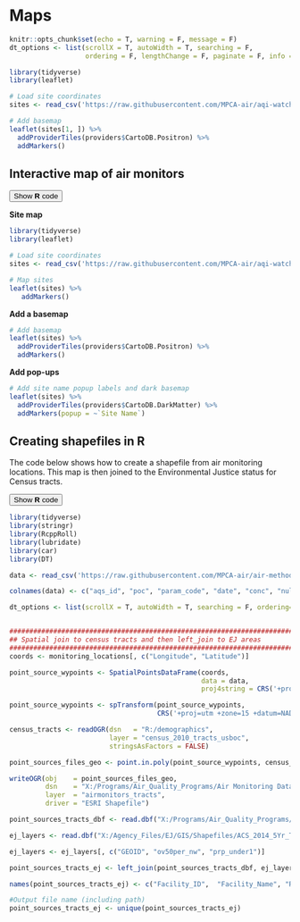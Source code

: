# Maps

```r
knitr::opts_chunk$set(echo = T, warning = F, message = F)
dt_options <- list(scrollX = T, autoWidth = T, searching = F, 
                   ordering = F, lengthChange = F, paginate = F, info = F)
```



```r
library(tidyverse)
library(leaflet)

# Load site coordinates
sites <- read_csv('https://raw.githubusercontent.com/MPCA-air/aqi-watch/master/data-raw/locations.csv')

# Add basemap
leaflet(sites[1, ]) %>%
  addProviderTiles(providers$CartoDB.Positron) %>%
  addMarkers()
```


## Interactive map of air monitors {-}

<div class = "toggle"><button class = "btn_code">Show __R__ code</button>

**Site map**
```r
library(tidyverse)
library(leaflet)

# Load site coordinates
sites <- read_csv('https://raw.githubusercontent.com/MPCA-air/aqi-watch/master/data-raw/locations.csv')

# Map sites
leaflet(sites) %>%
   addMarkers()
```


**Add a basemap**
```r
# Add basemap
leaflet(sites) %>%
  addProviderTiles(providers$CartoDB.Positron) %>%
  addMarkers()
```

**Add pop-ups**
```r
# Add site name popup labels and dark basemap
leaflet(sites) %>%
  addProviderTiles(providers$CartoDB.DarkMatter) %>%
  addMarkers(popup = ~`Site Name`)
```

</div>


## Creating shapefiles in R {-}

The code below shows how to create a shapefile from air monitoring locations. This map is then joined to the Environmental Justice status for Census tracts.


<div class = "toggle"><button class = "btn_code">Show __R__ code</button>

```r
library(tidyverse)
library(stringr)
library(RcppRoll)
library(lubridate)
library(car)
library(DT)

data <- read_csv('https://raw.githubusercontent.com/MPCA-air/air-methods/master/airtoxics_data_2009_2013.csv')

colnames(data) <- c("aqs_id", "poc", "param_code", "date", "conc", "null_code", "md_limit", "pollutant", "year", "cas")

dt_options <- list(scrollX = T, autoWidth = T, searching = F, ordering=F, lengthChange = F, paginate=F, info=F)


########################################################################
## Spatial join to census tracts and then left_join to EJ areas        #
########################################################################
coords <- monitoring_locations[, c("Longitude", "Latitude")]

point_source_wypoints <- SpatialPointsDataFrame(coords, 
                                                data = data, 
                                                proj4string = CRS('+proj=longlat +ellps=WGS84'))

point_source_wypoints <- spTransform(point_source_wypoints, 
                                     CRS('+proj=utm +zone=15 +datum=NAD83 +units=m +no_defs +ellps=GRS80 +towgs84=0,0,0'))

census_tracts <- readOGR(dsn   = "R:/demographics", 
                         layer = "census_2010_tracts_usboc", 
                         stringsAsFactors = FALSE)

point_sources_files_geo <- point.in.poly(point_source_wypoints, census_tracts)

writeOGR(obj    = point_sources_files_geo, 
         dsn    = "X:/Programs/Air_Quality_Programs/Air Monitoring Data and Risks/0 Methods and documentation/3. Analysis methods/Web book/air-methods", 
         layer  = "airmonitors_tracts", 
         driver = "ESRI Shapefile")

point_sources_tracts_dbf <- read.dbf("X:/Programs/Air_Quality_Programs/Air Monitoring Data and Risks/0 Methods and documentation/3. Analysis methods/Web book/air-methods/airmonitors_tracts.dbf", as.is = TRUE)

ej_layers <- read.dbf("X:/Agency_Files/EJ/GIS/Shapefiles/ACS_2014_5Yr_Tract_MNPovPPC.dbf", as.is = TRUE)

ej_layers <- ej_layers[, c("GEOID", "ov50per_nw", "prp_under1")]

point_sources_tracts_ej <- left_join(point_sources_tracts_dbf, ej_layers, by = c("GEOID10"="GEOID"))

names(point_sources_tracts_ej) <- c("Facility_ID",  "Facility_Name", "Resident_Cancer_Risk", "Resident_Hazard_Quotient", "CAS", "Pollutant",  "Latitude", "Longitude", "Annual_PM25_Concentration", "STATEFP", "COUNTYF", "TRACTCE", "GEOID10", "NAME10", "NAMELSA", "MTFCC10", "FUNCSTA", "ALAND10", "AWATER1", "INTPTLA", "INTPTLO", "ov50per_nw", "prp_under1")

#Output file name (including path)
point_sources_tracts_ej <- unique(point_sources_tracts_ej)
```

</div>
